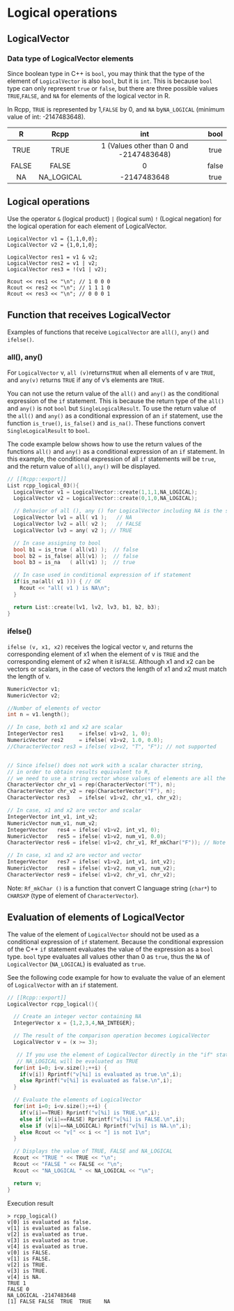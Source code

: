 # Logical operations

## LogicalVector

### Data type of LogicalVector elements  

Since boolean type in C++ is `bool`, you may think that the type of the element of `LogicalVector` is also `bool`, but it is `int`. This is because `bool` type can only represent `true` or `false`, but there are three possible values `TRUE`,` FALSE`, and `NA` for elements of the logical vector in R.

In Rcpp, `TRUE` is represented by 1,` FALSE` by 0, and `NA` by` NA_LOGICAL` (minimum value of int: -2147483648).

|R|Rcpp|int|bool|
|:---:|:---:|:---:|:---:|
|TRUE|TRUE|1 (Values other than 0 and -2147483648)|true|
|FALSE|FALSE|0|false|
|NA|NA_LOGICAL|-2147483648|true|


## Logical operations

Use the operator `&` (logical product) `|` (logical sum) `!` (Logical negation) for the logical operation for each element of LogicalVector.

```
LogicalVector v1 = {1,1,0,0};
LogicalVector v2 = {1,0,1,0};

LogicalVector res1 = v1 & v2;
LogicalVector res2 = v1 | v2;
LogicalVector res3 = !(v1 | v2);

Rcout << res1 << "\n"; // 1 0 0 0
Rcout << res2 << "\n"; // 1 1 1 0
Rcout << res3 << "\n"; // 0 0 0 1
```

## Function that receives LogicalVector

Examples of functions that receive `LogicalVector` are `all()`, `any()` and `ifelse()`.

### all(),  any()

For `LogicalVector` v, `all (v) `returns` TRUE` when all elements of v are `TRUE`, and `any(v)` returns `TRUE` if any of v's elements are `TRUE`.

You can not use the return value of the `all()` and `any()` as the conditional expression of the `if` statement. This is because the return type of the `all()` and `any()` is not `bool` but `SingleLogicalResult`. To use the return value of the `all()` and `any()` as a conditional expression of an `if` statement, use the function `is_true()`, `is_false()` and `is_na()`. These functions convert `SingleLogicalResult` to `bool`.

The code example below shows how to use the return values of the functions `all()` and `any()` as a conditional expression of an `if` statement. In this example, the conditional expression of all `if` statements will be `true`, and the return value of `all()`, `any()` will be displayed.

```cpp
// [[Rcpp::export]]
List rcpp_logical_03(){
  LogicalVector v1 = LogicalVector::create(1,1,1,NA_LOGICAL);
  LogicalVector v2 = LogicalVector::create(0,1,0,NA_LOGICAL);

  // Behavior of all (), any () for LogicalVector including NA is the same as R
  LogicalVector lv1 = all( v1 );   // NA
  LogicalVector lv2 = all( v2 );   // FALSE
  LogicalVector lv3 = any( v2 ); // TRUE

  // In case assigning to bool
  bool b1 = is_true ( all(v1) );  // false
  bool b2 = is_false( all(v1) );  // false
  bool b3 = is_na   ( all(v1) );  // true

  // In case used in conditional expression of if statement
  if(is_na(all( v1 ))) { // OK
    Rcout << "all( v1 ) is NA\n";
  }

  return List::create(lv1, lv2, lv3, b1, b2, b3);
}
```

### ifelse()

`ifelse (v, x1, x2)` receives the logical vector v, and returns the corresponding element of x1 when the element of v is `TRUE` and the corresponding element of x2 when it is` FALSE`. Although x1 and x2 can be vectors or scalars, in the case of vectors the length of x1 and x2 must match the length of v.

```cpp
NumericVector v1;
NumericVector v2;

//Number of elements of vector
int n = v1.length();

// In case, both x1 and x2 are scalar
IntegerVector res1     = ifelse( v1>v2, 1, 0);
NumericVector res2     = ifelse( v1>v2, 1.0, 0.0);
//CharacterVector res3 = ifelse( v1>v2, "T", "F"); // not supported


// Since ifelse() does not work with a scalar character string,
// in order to obtain results equivalent to R,
// we need to use a string vector whose values of elements are all the same.
CharacterVector chr_v1 = rep(CharacterVector("T"), n);
CharacterVector chr_v2 = rep(CharacterVector("F"), n);
CharacterVector res3   = ifelse( v1>v2, chr_v1, chr_v2);

// In case, x1 and x2 are vector and scalar
IntegerVector int_v1, int_v2;
NumericVector num_v1, num_v2;
IntegerVector   res4 = ifelse( v1>v2, int_v1, 0);
NumericVector   res5 = ifelse( v1>v2, num_v1, 0.0);
CharacterVector res6 = ifelse( v1>v2, chr_v1, Rf_mkChar("F")); // Note

// In case, x1 and x2 are vector and vector
IntegerVector   res7 = ifelse( v1>v2, int_v1, int_v2);
NumericVector   res8 = ifelse( v1>v2, num_v1, num_v2);
CharacterVector res9 = ifelse( v1>v2, chr_v1, chr_v2);
```
Note: `Rf_mkChar ()` is a function that convert C language string (`char*`) to `CHARSXP` (type of element of `CharacterVector`).



## Evaluation of elements of LogicalVector 

The value of the element of `LogicalVector` should not be used as a conditional expression of `if` statement. Because the conditional expression of the C++ `if` statement evaluates the value of the expression as a `bool` type. `bool` type evaluates all values other than 0 as `true`, thus the `NA` of `LogicalVector` (`NA_LOGICAL`) is evaluated as `true`.

See the following code example for how to evaluate the value of an element of `LogicalVector` with an `if` statement.

```cpp
// [[Rcpp::export]]
LogicalVector rcpp_logical(){

  // Create an integer vector containing NA
  IntegerVector x = {1,2,3,4,NA_INTEGER};

  // The result of the comparison operation becomes LogicalVector
  LogicalVector v = (x >= 3);

   // If you use the element of LogicalVector directly in the "if" statement
   // NA_LOGICAL will be evaluated as TRUE
  for(int i=0; i<v.size();++i) {
    if(v[i]) Rprintf("v[%i] is evaluated as true.\n",i);
    else Rprintf("v[%i] is evaluated as false.\n",i);
  }

  // Evaluate the elements of LogicalVector
  for(int i=0; i<v.size();++i) {
    if(v[i]==TRUE) Rprintf("v[%i] is TRUE.\n",i);
    else if (v[i]==FALSE) Rprintf("v[%i] is FALSE.\n",i);
    else if (v[i]==NA_LOGICAL) Rprintf("v[%i] is NA.\n",i);
    else Rcout << "v[" << i << "] is not 1\n";
  }

  // Displays the value of TRUE, FALSE and NA_LOGICAL
  Rcout << "TRUE " << TRUE << "\n";
  Rcout << "FALSE " << FALSE << "\n";
  Rcout << "NA_LOGICAL " << NA_LOGICAL << "\n";

  return v;
}
```

Execution result

```
> rcpp_logical()
v[0] is evaluated as false.
v[1] is evaluated as false.
v[2] is evaluated as true.
v[3] is evaluated as true.
v[4] is evaluated as true.
v[0] is FALSE.
v[1] is FALSE.
v[2] is TRUE.
v[3] is TRUE.
v[4] is NA.
TRUE 1
FALSE 0
NA_LOGICAL -2147483648
[1] FALSE FALSE  TRUE  TRUE    NA
```



